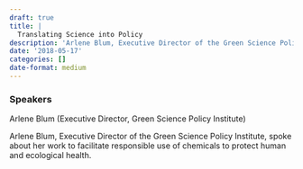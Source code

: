```yaml
---
draft: true 
title: |
  Translating Science into Policy
description: 'Arlene Blum, Executive Director of the Green Science Policy Institute, spoke about her work to facilitate responsible use of chemicals to protect human and ecological health.'
date: '2018-05-17'
categories: []
date-format: medium 
---
```



### Speakers  
Arlene Blum (Executive Director, Green Science Policy Institute)

Arlene Blum, Executive Director of the Green Science Policy Institute, spoke about her work to facilitate responsible use of chemicals to protect human and ecological health.


